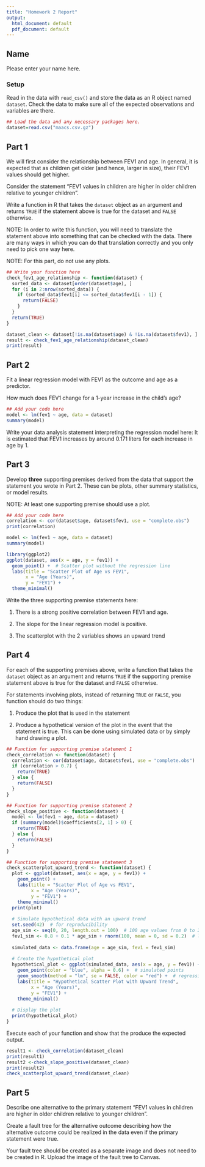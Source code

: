 ```yaml
---
title: "Homework 2 Report"
output:
  html_document: default
  pdf_document: default
---
```



## Name

Please enter your name here.

### Setup

Read in the data with `read_csv()` and store the data as an R object named `dataset`. Check the data to make sure all of the expected observations and variables are there.


```r
## Load the data and any necessary packages here.
dataset=read.csv("maacs.csv.gz")
```

## Part 1

We will first consider the relationship between FEV1 and age. In general, it is expected that as children get older (and hence, larger in size), their FEV1 values should get higher. 

Consider the statement "FEV1 values in children are higher in older children relative to younger children". 

Write a function in R that takes the `dataset` object as an argument and returns `TRUE` if the statement above is true for the dataset and `FALSE` otherwise. 

NOTE: In order to write this function, you will need to translate the statement above into something that can be checked with the data. There are many ways in which you can do that translation correctly and you only need to pick one way here. 

NOTE: For this part, do not use any plots.

```r
## Write your function here
check_fev1_age_relationship <- function(dataset) {
  sorted_data <- dataset[order(dataset$age), ]
  for (i in 2:nrow(sorted_data)) {
    if (sorted_data$fev1[i] <= sorted_data$fev1[i - 1]) {
      return(FALSE)  
    }
  }
  return(TRUE)
}

dataset_clean <- dataset[!is.na(dataset$age) & !is.na(dataset$fev1), ]
result <- check_fev1_age_relationship(dataset_clean)
print(result)
```


## Part 2

Fit a linear regression model with FEV1 as the outcome and age as a predictor.

How much does FEV1 change for a 1-year increase in the child's age? 

```r
## Add your code here
model <- lm(fev1 ~ age, data = dataset)
summary(model)
```


Write your data analysis statement interpreting the regression model here:
It is estimated that FEV1 increases by around 0.171 liters for each increase in age by 1. 


## Part 3

Develop **three** supporting premises derived from the data that support the statement you wrote in Part 2. These can be plots, other summary statistics, or model results.

NOTE: At least one supporting premise should use a plot.

```r
## Add your code here
correlation <- cor(dataset$age, dataset$fev1, use = "complete.obs")
print(correlation)

model <- lm(fev1 ~ age, data = dataset)
summary(model)

library(ggplot2)
ggplot(dataset, aes(x = age, y = fev1)) +
  geom_point() +  # Scatter plot without the regression line
  labs(title = "Scatter Plot of Age vs FEV1",
       x = "Age (Years)",
       y = "FEV1") +
  theme_minimal()
```


Write the three supporting premise statements here:

1. There is a strong positive correlation between FEV1 and age.

2. The slope for the linear regression model is positive. 

3. The scatterplot with the 2 variables shows an upward trend 


## Part 4

For each of the supporting premises above, write a function that takes the `dataset` object as an argument and returns `TRUE` if the supporting premise statement above is true for the dataset and `FALSE` otherwise. 

For statements involving plots, instead of returning `TRUE` or `FALSE`, you function should do two things:

1. Produce the plot that is used in the statement

2. Produce a hypothetical version of the plot in the event that the statement is true. This can be done using simulated data or by simply hand drawing a plot.


```r
## Function for supporting premise statement 1
check_correlation <- function(dataset) {
  correlation <- cor(dataset$age, dataset$fev1, use = "complete.obs")
  if (correlation > 0.7) {
    return(TRUE)
  } else {
    return(FALSE)
  }
}
```


```r
## Function for supporting premise statement 2
check_slope_positive <- function(dataset) {
  model <- lm(fev1 ~ age, data = dataset)
  if (summary(model)$coefficients[2, 1] > 0) {
    return(TRUE)
  } else {
    return(FALSE)
  }
}
```


```r
## Function for supporting premise statement 3
check_scatterplot_upward_trend <- function(dataset) {
  plot <- ggplot(dataset, aes(x = age, y = fev1)) +
    geom_point() +  
    labs(title = "Scatter Plot of Age vs FEV1",
         x = "Age (Years)",
         y = "FEV1") +
    theme_minimal()
  print(plot)
  
  # Simulate hypothetical data with an upward trend
  set.seed(42)  # for reproducibility
  age_sim <- seq(0, 20, length.out = 100)  # 100 age values from 0 to 20
  fev1_sim <- 0.8 + 0.1 * age_sim + rnorm(100, mean = 0, sd = 0.2)  # linear trend + noise
  
  simulated_data <- data.frame(age = age_sim, fev1 = fev1_sim)
  
  # Create the hypothetical plot
  hypothetical_plot <- ggplot(simulated_data, aes(x = age, y = fev1)) +
    geom_point(color = "blue", alpha = 0.6) +  # simulated points
    geom_smooth(method = "lm", se = FALSE, color = "red") +  # regression line
    labs(title = "Hypothetical Scatter Plot with Upward Trend",
         x = "Age (Years)",
         y = "FEV1") +
    theme_minimal()
  
  # Display the plot
  print(hypothetical_plot)
}
```

Execute each of your function and show that the produce the expected output.

```r
result1 <- check_correlation(dataset_clean)
print(result1)
result2 <-check_slope_positive(dataset_clean)
print(result2)
check_scatterplot_upward_trend(dataset_clean)
```



## Part 5

Describe one alternative to the primary statement "FEV1 values in children are higher in older children relative to younger children". 

Create a fault tree for the alternative outcome describing how the alternative outcome could be realized in the data even if the primary statement were true.

Your fault tree should be created as a separate image and does not need to be created in R. Upload the image of the fault tree to Canvas.


